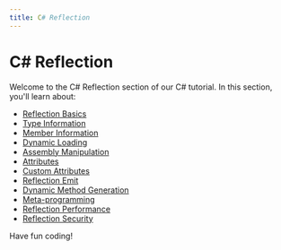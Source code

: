 ```yaml
---
title: C# Reflection
---
```


# C# Reflection

Welcome to the C# Reflection section of our C# tutorial. In this section, you'll learn about:

- [Reflection Basics](./0-c-sharp-reflection-basics.mdx)
- [Type Information](./1-c-sharp-type-information.mdx)
- [Member Information](./2-c-sharp-member-information.mdx)
- [Dynamic Loading](./3-c-sharp-dynamic-loading.mdx)
- [Assembly Manipulation](./4-c-sharp-assembly-manipulation.mdx)
- [Attributes](./5-c-sharp-attributes.mdx)
- [Custom Attributes](./6-c-sharp-custom-attributes.mdx)
- [Reflection Emit](./7-c-sharp-reflection-emit.mdx)
- [Dynamic Method Generation](./8-c-sharp-dynamic-method-generation.mdx)
- [Meta-programming](./9-c-sharp-meta-programming.mdx)
- [Reflection Performance](./10-c-sharp-reflection-performance.mdx)
- [Reflection Security](./11-c-sharp-reflection-security.mdx)

Have fun coding!
